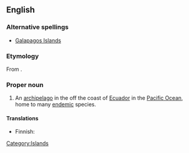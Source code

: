 ==English==
{{wikipedia}}
===Alternative spellings===
*[[Galapagos Islands]]

===Etymology===
From {{Sp.}} {{term|galápago}}.

===Proper noun===
{{en-proper noun|sg=[[Galápagos]] [[Islands]]}}

# An [[archipelago]] in the off the coast of [[Ecuador]] in the [[Pacific Ocean]], home to many [[endemic]] species. 

====Translations====
{{trans-top|the archipelago}}
* Finnish: {{t-|fi|Galápagossaaret}}
{{trans-mid}}
{{trans-bottom}}

[[Category:Islands]]